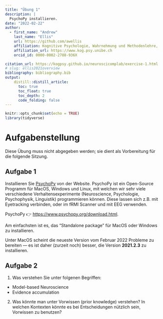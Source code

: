 ```yaml
---
title: "Übung 1"
description: |
  PsychoPy installieren.
date: "2022-02-22"
author:
  - first_name: "Andrew"
    last_name: "Ellis"
    url: https://github.com/awellis
    affiliation: Kognitive Psychologie, Wahrnehmung und Methodenlehre, Universität Bern 
    affiliation_url: https://www.kog.psy.unibe.ch
    orcid_id: 0000-0002-2788-936X

citation_url: https://kogpsy.github.io/neuroscicomplab/exercise-1.html
# slug: ellis2021overview
bibliography: bibliography.bib
output: 
    distill::distill_article:
      toc: true
      toc_float: true
      toc_depth: 2
      code_folding: false
---
```


```r
knitr::opts_chunk$set(echo = TRUE)
library(tidyverse)
```

# Aufgabenstellung

:::exercise
Diese Übung muss nicht abgegeben werden; sie dient als Vorbereitung für die folgende Sitzung.
:::


## Aufgabe 1

Installieren Sie [PsychoPy](https://www.psychopy.org) von der Website. PsychoPy ist ein Open-Source Programm für MacOS, Windows und Linux, mit welchen wir sehr viele verschiedene Verhaltensexperimente (Neuroscience, Psychologie, Psychophysik, Linguistik) programmieren können. Diese lassen sich z.B. mit Eyetracking verbinden, oder im fRMI Scanner und mit EEG verwenden.

PsychoPy 👉 [https://www.psychopy.org/download.html](https://www.psychopy.org/download.html). 

Am einfachsten ist es, das "Standalone package" für MacOS oder Windows zu installieren. 

<aside> Unter MacOS scheint die neueste Version vom Februar 2022 Probleme zu bereiten --- es ist daher (zurzeit noch) besser, die Version **2021.2.3** zu installieren.</aside>





## Aufgabe 2 

1) Was verstehen Sie unter folgenen Begriffen:
  - Model-based Neuroscience
  - Evidence accumulation

2) Was könnte man unter Vorwissen (prior knowledge) verstehen? In welchen Kontexten könnte es bei Entscheidungen nützlich sein, Vorwissen zu benutzen?

